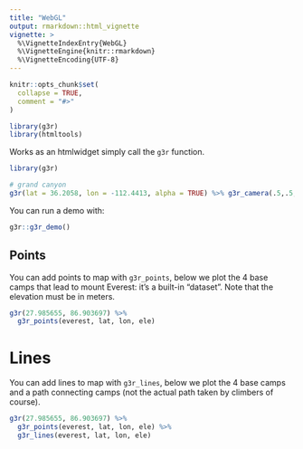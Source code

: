 ```yaml
---
title: "WebGL"
output: rmarkdown::html_vignette
vignette: >
  %\VignetteIndexEntry{WebGL}
  %\VignetteEngine{knitr::rmarkdown}
  %\VignetteEncoding{UTF-8}
---
```


```r
knitr::opts_chunk$set(
  collapse = TRUE,
  comment = "#>"
)

library(g3r)
library(htmltools)
```

Works as an htmlwidget simply call the `g3r` function.

```r
library(g3r)

# grand canyon
g3r(lat = 36.2058, lon = -112.4413, alpha = TRUE) %>% g3r_camera(.5,.5,1)
```

You can run a demo with:

```r
g3r::g3r_demo()
```

## Points

You can add points to map with `g3r_points`, below we plot the 4 base camps that lead to mount Everest: it's a built-in "dataset". Note that the elevation must be in meters.

```r
g3r(27.985655, 86.903697) %>% 
  g3r_points(everest, lat, lon, ele)
```

# Lines

You can add lines to map with `g3r_lines`, below we plot the 4 base camps and a path connecting camps (not the actual path taken by climbers of course). 

```r
g3r(27.985655, 86.903697) %>% 
  g3r_points(everest, lat, lon, ele) %>% 
  g3r_lines(everest, lat, lon, ele)
```